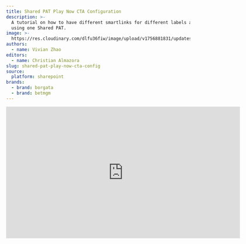 ```yaml
---
title: Shared PAT Play Now CTA Configuration
description: >-
  A tutorial on how to have different smartlinks for different labels and states
  using one Shared PAT.
image: >-
  https://res.cloudinary.com/dlfu36fiw/image/upload/v1756881831/updates/shared-pat-play-now-config/sharepatctaconfig_headerimg_umst2m.png
authors:
  - name: Vivian Zhao
editors:
  - name: Christian Almazora
slug: shared-pat-play-now-cta-config
source:
  platform: sharepoint
brands:
  - brand: borgata
  - brand: betmgm
---
```


<p>
  <div className="max-w-screen overflow-auto flex justify-center">
    <iframe src="https://roardigitalus-my.sharepoint.com/personal/vivian_zhao_betmgm_com/_layouts/15/embed.aspx?UniqueId=bf58fd23-ff2f-4bab-8a49-3bae459f093c&embed=%7B%22ust%22%3Atrue%2C%22hv%22%3A%22CopyEmbedCode%22%7D&referrer=StreamWebApp&referrerScenario=EmbedDialog.Create" width="640" height="360" frameborder="0" scrolling="no" allowfullscreen title="Shared PAT Play Now CTA  CTA configuration and CTA  MoreInfo Different SmartLinks for Different Labels and States or Province Training-20250825_150431-Meeting Recording.mp4" />
  </div>
</p>

A tutorial on how to have different smartlinks for different labels and states using one Shared PAT.
